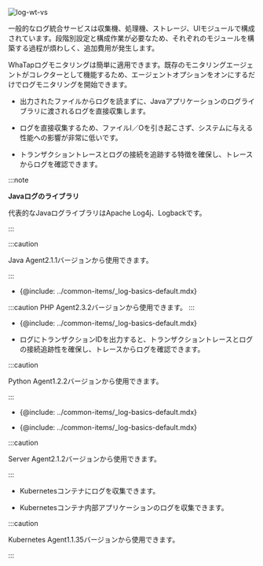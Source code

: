 
![log-wt-vs](/img/log-wt-vs.svg)

<!-- 상단 비교화면 디자인팀 요청~구조도 검토 필요 -->

一般的なログ統合サービスは収集機、処理機、ストレージ、UIモジュールで構成されています。段階別設定と構成作業が必要なため、それぞれのモジュールを構築する過程が煩わしく、追加費用が発生します。

WhaTapログモニタリングは簡単に適用できます。既存のモニタリングエージェントがコレクターとして機能するため、エージェントオプションをオンにするだけでログモニタリングを開始できます。

<Tabs>
<TabItem value="java" label="Java" default>

-   出力されたファイルからログを読まずに、Javaアプリケーションのログライブラリに渡されるログを直接収集します。  

-   ログを直接収集するため、ファイルI／Oを引き起こさず、システムに与える性能への影響が非常に低いです。

-   トランザクショントレースとログの接続を追跡する特徴を確保し、トレースからログを確認できます。

:::note 

**Javaログのライブラリ**

代表的なJavaログライブラリはApache Log4j、Logbackです。

:::

:::caution

Java Agent2.1.1バージョンから使用できます。

:::

</TabItem>
<TabItem value="php" label="PHP" default>

-   {@include: ../common-items/_log-basics-default.mdx}  

:::caution
PHP Agent2.3.2バージョンから使用できます。
:::

</TabItem>
<TabItem value="python" label="Python" default>

-   {@include: ../common-items/_log-basics-default.mdx}  

-   ログにトランザクションIDを出力すると、トランザクショントレースとログの接続追跡性を確保し、トレースからログを確認できます。  

:::caution

Python Agent1.2.2バージョンから使用できます。

:::

</TabItem>
<TabItem value="go" label="Go" default>

-   {@include: ../common-items/_log-basics-default.mdx}  

</TabItem>
<TabItem value="server" label="Server" default>

-   {@include: ../common-items/_log-basics-default.mdx}   

:::caution

Server Agent2.1.2バージョンから使用できます。

:::

</TabItem>
<TabItem value="k8s" label="Kubernetes" default>

-   Kubernetesコンテナにログを収集できます。 

-   Kubernetesコンテナ内部アプリケーションのログを収集できます。

:::caution

Kubernetes Agent1.1.35バージョンから使用できます。

:::

</TabItem>
</Tabs>

